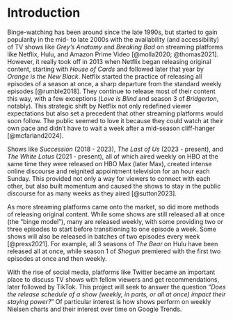 # Introduction

Binge-watching has been around since the late 1990s, but started to gain popularity in the mid- to late 2000s with the availability (and accessibility) of TV shows like *Grey’s Anatomy* and *Breaking Bad* on streaming platforms like Netflix, Hulu, and Amazon Prime Video [@molla2020; @thomas2021]. However, it really took off in 2013 when Netflix began releasing original content, starting with *House of Cards* and followed later that year by *Orange is the New Black*. Netflix started the practice of releasing all episodes of a season at once, a sharp departure from the standard weekly episodes [@rumble2018]. They continue to release most of their content this way, with a few exceptions (*Love is Blind* and season 3 of *Bridgerton*, notably). This strategic shift by Netflix not only redefined viewer expectations but also set a precedent that other streaming platforms would soon follow. The public seemed to love it because they could watch at their own pace and didn’t have to wait a week after a mid-season cliff-hanger [@mcfarland2024].

Shows like *Succession* (2018 - 2023), *The Last of Us* (2023 - present), and *The White Lotus* (2021 - present), all of which aired weekly on HBO at the same time they were released on HBO Max (later Max), created intense online discourse and reignited appointment television for an hour each Sunday. This provided not only a way for viewers to connect with each other, but also built momentum and caused the shows to stay in the public discourse for as many weeks as they aired [@sutton2023].

As more streaming platforms came onto the market, so did more methods of releasing original content. While some shows are still released all at once (the “binge model”), many are released weekly, with some providing two or three episodes to start before transitioning to one episode a week. Some shows will also be released in batches of two episodes every week [@press2021]. For example, all 3 seasons of *The Bear* on Hulu have been released all at once, while season 1 of *Shogun* premiered with the first two episodes at once and then weekly.

With the rise of social media, platforms like Twitter became an important place to discuss TV shows with fellow viewers and get recommendations, later followed by TikTok. This project will seek to answer the question “*Does the release schedule of a show (weekly, in parts, or all at once) impact their staying power?*” Of particular interest is how shows perform on weekly Nielsen charts and their interest over time on Google Trends.